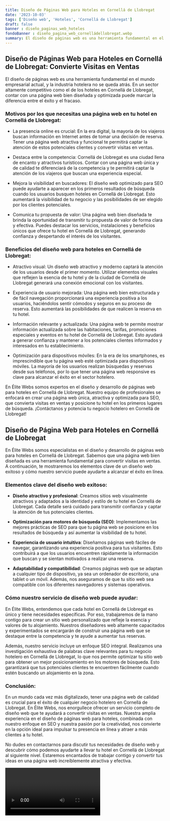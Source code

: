 ```yaml
---
title: Diseño de Páginas Web para Hoteles en Cornellá de Llobregat
date: '2023-10-03'
tags: ['Diseño web', 'Hoteles', 'Cornellá de Llobregat']
draft: false
banner : diseño_paginas_web_hoteles
fondoBanner : diseño_pagina_web_cornelládellobregat.webp
summary: El diseño de páginas web es una herramienta fundamental en el mundo empresarial actual, y la industria hotelera no se queda atrás. En un sector altamente competitivo como el de los hoteles en Cornellá de Llobregat, contar con una página web bien diseñada y optimizada puede marcar la diferencia entre el éxito y el fracaso.
---
```


## Diseño de Páginas Web para Hoteles en Cornellá de Llobregat: Convierte Visitas en Ventas

El diseño de páginas web es una herramienta fundamental en el mundo empresarial actual, y la industria hotelera no se queda atrás. En un sector altamente competitivo como el de los hoteles en Cornellá de Llobregat, contar con una página web bien diseñada y optimizada puede marcar la diferencia entre el éxito y el fracaso.

### Motivos por los que necesitas una página web en tu hotel en Cornellá de Llobregat:

- La presencia online es crucial: En la era digital, la mayoría de los viajeros buscan información en Internet antes de tomar una decisión de reserva. Tener una página web atractiva y funcional te permitirá captar la atención de estos potenciales clientes y convertir visitas en ventas.

- Destaca entre la competencia: Cornellá de Llobregat es una ciudad llena de encanto y atractivos turísticos. Contar con una página web única y de calidad te diferenciará de la competencia y te permitirá captar la atención de los viajeros que buscan una experiencia especial.

- Mejora la visibilidad en buscadores: El diseño web optimizado para SEO puede ayudarte a aparecer en los primeros resultados de búsqueda cuando los usuarios busquen hoteles en Cornellá de Llobregat. Esto aumentará la visibilidad de tu negocio y las posibilidades de ser elegido por los clientes potenciales.

- Comunica tu propuesta de valor: Una página web bien diseñada te brinda la oportunidad de transmitir tu propuesta de valor de forma clara y efectiva. Puedes destacar los servicios, instalaciones y beneficios únicos que ofrece tu hotel en Cornellá de Llobregat, generando confianza y despertando el interés de los visitantes.

### Beneficios del diseño web para hoteles en Cornellá de Llobregat:

- Atractivo visual: Un diseño web atractivo y moderno captará la atención de los usuarios desde el primer momento. Utilizar elementos visuales que reflejen la esencia de tu hotel y de la ciudad de Cornellá de Llobregat generará una conexión emocional con los visitantes.

- Experiencia de usuario mejorada: Una página web bien estructurada y de fácil navegación proporcionará una experiencia positiva a los usuarios, haciéndolos sentir cómodos y seguros en su proceso de reserva. Esto aumentará las posibilidades de que realicen la reserva en tu hotel.

- Información relevante y actualizada: Una página web te permite mostrar información actualizada sobre las habitaciones, tarifas, promociones especiales y eventos en tu hotel de Cornellá de Llobregat. Esto ayudará a generar confianza y mantener a los potenciales clientes informados y interesados en tu establecimiento.

- Optimización para dispositivos móviles: En la era de los smartphones, es imprescindible que tu página web esté optimizada para dispositivos móviles. La mayoría de los usuarios realizan búsquedas y reservas desde sus teléfonos, por lo que tener una página web responsive es clave para alcanzar el éxito en el sector hotelero.

En Élite Webs somos expertos en el diseño y desarrollo de páginas web para hoteles en Cornellá de Llobregat. Nuestro equipo de profesionales se enfocará en crear una página web única, atractiva y optimizada para SEO, que convierta visitas en ventas y posicione tu hotel en los primeros lugares de búsqueda. ¡Contáctanos y potencia tu negocio hotelero en Cornellá de Llobregat!

<GifSeo />

<Cta />

## Diseño de Página Web para Hoteles en Cornellá de Llobregat

En Élite Webs somos especialistas en el diseño y desarrollo de páginas web para hoteles en Cornellá de Llobregat. Sabemos que una página web bien diseñada es una herramienta fundamental para convertir visitas en ventas. A continuación, te mostraremos los elementos clave de un diseño web exitoso y cómo nuestro servicio puede ayudarte a alcanzar el éxito en línea.

### Elementos clave del diseño web exitoso:

- **Diseño atractivo y profesional**: Creamos sitios web visualmente atractivos y adaptados a la identidad y estilo de tu hotel en Cornellá de Llobregat. Cada detalle será cuidado para transmitir confianza y captar la atención de tus potenciales clientes.

- **Optimización para motores de búsqueda (SEO)**: Implementamos las mejores prácticas de SEO para que tu página web se posicione en los resultados de búsqueda y así aumentar la visibilidad de tu hotel.

- **Experiencia de usuario intuitiva**: Diseñamos páginas web fáciles de navegar, garantizando una experiencia positiva para tus visitantes. Esto contribuirá a que los usuarios encuentren rápidamente la información que buscan y se sientan motivados a realizar una reserva.

- **Adaptabilidad y compatibilidad**: Creamos páginas web que se adaptan a cualquier tipo de dispositivo, ya sea un ordenador de escritorio, una tablet o un móvil. Además, nos aseguramos de que tu sitio web sea compatible con los diferentes navegadores y sistemas operativos.

### Cómo nuestro servicio de diseño web puede ayudar:

En Élite Webs, entendemos que cada hotel en Cornellá de Llobregat es único y tiene necesidades específicas. Por eso, trabajaremos de la mano contigo para crear un sitio web personalizado que refleje la esencia y valores de tu alojamiento. Nuestros diseñadores web altamente capacitados y experimentados se encargarán de construir una página web que se destaque entre la competencia y te ayude a aumentar tus reservas.

Además, nuestro servicio incluye un enfoque SEO integral. Realizamos una investigación exhaustiva de palabras clave relevantes para tu negocio hotelero en Cornellá de Llobregat, lo que nos permite optimizar tu sitio web para obtener un mejor posicionamiento en los motores de búsqueda. Esto garantizará que tus potenciales clientes te encuentren fácilmente cuando estén buscando un alojamiento en la zona.

### Conclusión: 

En un mundo cada vez más digitalizado, tener una página web de calidad es crucial para el éxito de cualquier negocio hotelero en Cornellá de Llobregat. En Élite Webs, nos enorgullece ofrecer un servicio completo de diseño web que te ayudará a convertir visitas en ventas. Nuestra amplia experiencia en el diseño de páginas web para hoteles, combinada con nuestro enfoque en SEO y nuestra pasión por la creatividad, nos convierte en la opción ideal para impulsar tu presencia en línea y atraer a más clientes a tu hotel.

No dudes en contactarnos para discutir tus necesidades de diseño web y descubrir cómo podemos ayudarte a llevar tu hotel en Cornellá de Llobregat al siguiente nivel. Estaremos encantados de trabajar contigo y convertir tus ideas en una página web increíblemente atractiva y efectiva.

<Video />

<CtaBot job='Hoteles' city='Cornellá de Llobregat'/>

<Gmaps query='Cornellá de Llobregat+españa+maps' />
